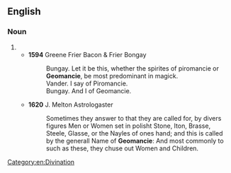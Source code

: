 ==English==

===Noun===
{{en-noun|-}}

# {{archaic spelling of|geomancy|lang=en}}
#* '''1594''' Greene Frier Bacon & Frier Bongay
#*: Bungay. Let it be this, whether the spirites of piromancie or '''Geomancie''', be most predominant in magick.<br />Vander. I say of Piromancie.<br />Bungay. And I of Geomancie.
#* '''1620''' J. Melton Astrologaster
#*: Sometimes they answer to that they are called for, by divers figures Men or Women set in polisht Stone, Iton, Brasse, Steele, Glasse, or the Nayles of ones hand; and this is called by the generall Name of '''Geomancie''': And most commonly to such as these, they chuse out Women and Children.

[[Category:en:Divination]]